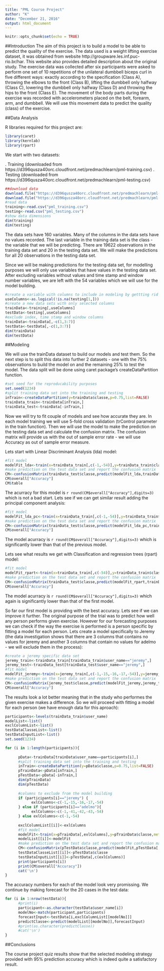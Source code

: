 ---
title: "PML Course Project"
author: "K"
date: "December 21, 2016"
output: html_document
---


```{r setup, include=FALSE}
knitr::opts_chunk$set(echo = TRUE)
```

##Introduction
The aim of this project is to build a model to be able to predict the quality of the exercise. The data used is a weight lifting exercise dataset, it was obtained from website http://groupware.les.inf.puc-rio.br/har. This website also provides detailed description about the original study.
The exercise data was collected after six participants were asked to perform one set of 10 repetitions of the unilateral dumbbell biceps curl in five different ways: exactly according to the specification (Class A), throwing the elbows to the front (Class B), lifting the dumbbell only halfway (Class C), lowering the dumbbell only halfway (Class D) and throwing the hips to the front (Class E). The movement of the body parts during the exercise was recorded with accelerometers placed on the belt, forearm, arm, and dumbbell. We will use this movement data to predict the quality (class) of the exercise. 

##Data Analysis

R libraries required for this project are:
```{r libraries, include=TRUE, warning=FALSE, message=FALSE}
library(caret)
library(kernlab)
library(rpart)
```

We start with two datasets:

.	Training (downloaded from https://d396qusza40orc.cloudfront.net/predmachlearn/pml-training.csv)
.	Testing (downloaded from https://d396qusza40orc.cloudfront.net/predmachlearn/pml-testing.csv)

```{r download_and_read_data,cache=TRUE}
##download data
download.file("https://d396qusza40orc.cloudfront.net/predmachlearn/pml-training.csv", "pml_training.csv")
download.file("https://d396qusza40orc.cloudfront.net/predmachlearn/pml-testing.csv", "pml_testing.csv")
#read data
training<-read.csv("pml_training.csv")
testing<-read.csv("pml_testing.csv")
#show data dimensions
dim(training)
dim(testing)
```

The data sets have 160 variables. Many of the columns in the data sets have no values recorded. The last variable in the training data set is the class - the variable that we will be predicting. There are 19622 observations in the training data set and 20 in the testing data set. We will make the predictions for all 20 observations in the testing data set.

Since we will be making predictions for the testing data set, for modelling purposes we will only use variables that have values in the testing data set. After excluding variables without values and time stamp and window number variables, we are left with the 54 variables which we will use for the model building.

```{r data_processing}
#create a variable with columns to include in modeling by gettting rid of those with NA values
useColumns<-as.logical(!is.na(testing[1,]))
#create a new data sets with only selected columns
trainData<-training[,useColumns]
testData<-testing[,useColumns]
#exclude index, time stamp and window columns
trainData<-trainData[,-c(1,3:7)]
testData<-testData[,-c(1,3:7)]
dim(trainData)
dim(testData)
```

##Modeling

We will use the trainData dataset to build our models and test them. So the next step is to split this data into further 2 datasets - one with the 75% observations to build the model on and the remaining 25% to test the model. The data split will be done using caret package's createDataPartition function.

```{r data_split}  
#set seed for the reproducability purposes
set.seed(1234)
#split training data set into the training and testing
inTrain<-createDataPartition(y=trainData$classe,p=0.75,list=FALSE)
trainData_train<-trainData[inTrain,]
trainData_test<-trainData[-inTrain,]
```

Now we will try to fit couple of models and see how accurate they are. In each model training we will use 5-fold cross validation (trControl parameter in the train function).
Then we will use the model to make the prediction on the testing data set and calculate the confusion matrix. The confusion matrix will provide us with the out of sample error rate - we will use Accuracy as out of sample error measure.

Lets start with Linear Discriminant Analysis (lda) model:

```{r lda_model, warning=FALSE, message=FALSE}
#fit model
modelFit_lda<-train(x=trainData_train[,c(-1,-54)],y=trainData_train$classe,method="lda", trControl = trainControl(method = "cv", number = 5))
#make prediction on the test data set and report the confusion matrix
CM<-confusionMatrix(trainData_test$classe,predict(modelFit_lda,trainData_test[,c(-1,-54)]))
CM$overall["Accuracy"]
CM$table
```

The acurracy for this model is ```r round(CM$overall["Accuracy"],digits=3)``` which is not a bad start. Lets see if we can get similar result adding the principal component analysis:

```{r lda_model_w_pca}
#fit model
modelFit_lda_pc<-train(x=trainData_train[,c(-1,-54)],y=trainData_train$classe,method="lda",preProcess = "pca", trControl = trainControl(method = "cv", number = 5))
#make prediction on the test data set and report the confusion matrix
CM<-confusionMatrix(trainData_test$classe,predict(modelFit_lda_pc,trainData_test[,c(-1,-54)]))
CM$overall["Accuracy"]
```

The model acurracy is ```r round(CM$overall["Accuracy"],digits=3)``` which is significantly lower than that of the previous model.

Lets see what results we get with Classification and regression trees (rpart) model:

```{r rpart_model}
#fit model
modelFit_rpart<-train(x=trainData_train[,c(-54)],y=trainData_train$classe,method="rpart", trControl = trainControl(method = "cv", number = 5))
#make prediction on the test data set and report the confusion matrix
CM<-confusionMatrix(trainData_test$classe,predict(modelFit_rpart,trainData_test[,c(-54)]))
CM$overall["Accuracy"]
```

The model acurracy is ```r round(CM$overall["Accuracy"],digits=3)``` which again is significantly lower than that of the first model.

So far our first model is providing with the best accuracy. Lets see if we can improve it further. The original purpose of the trial was to predict how well any person performs given exercise. However for our forecasting purposes we can check if the way the exercise is performed is a person specific by fitting a model for each person. Lets create a model specifically to Jeremy (the data investigation shows that there are 3 columns that contains no values for jeremy and another 3 columns that contain no values for adelmo - we will exclude them in the process):

```{r lda_model_jeremy}
#create a jeremy specific data set
jeremy_train<-trainData_train[trainData_train$user_name=="jeremy",]
jeremy_test<-trainData_test[trainData_test$user_name=="jeremy",]
#fit model
modelFit_jeremy<-train(x=jeremy_train[,c(-1,-15,-16,-17,-54)],y=jeremy_train$classe,method="lda",trControl = trainControl(method = "cv", number = 5))
#make prediction on the test data set and report the confusion matrix
CM<-confusionMatrix(jeremy_test$classe,predict(modelFit_jeremy,jeremy_test[,c(-1,-15,-16,-17,-54)]))
CM$overall["Accuracy"]
```

The results look a lot better meaning that in the study who performes the given exercise makes a difference. So we will proceed with fitting a model for each person (we have enough data for this aproach):

```{r lda_model_for_each_participant}
participants<-levels(trainData_train$user_name)
modelList<-list()
exclColumnList<-list()
testDataClasseList<-list()
testDataInputList<-list()
set.seed(1234)

for (i in 1:length(participants)){
      
      pData<-trainData[trainData$user_name==participants[i],]
      #split training data set into the training and testing
      inTrain<-createDataPartition(y=pData$classe,p=0.75,list=FALSE)
      pTrainData<-pData[inTrain,]
      pTestData<-pData[-inTrain,]
      dim(pTrainData)
      dim(pTestData)
      
      #columns to exclude from the model building
      if (participants[i]=="jeremy") {
            exlColumns<-c(-1,-15,-16,-17,-54)
      } else if (participants[i]=="adelmo"){
            exlColumns<-c(-1,-41,-42,-43,-54)
      } else exlColumns<-c(-1,-54)
      
      exclColumnList[[i]]<-exlColumns
      #fit model
      modelFit<-train(x=pTrainData[,exlColumns],y=pTrainData$classe,method="lda",trControl = trainControl(method = "cv", number = 5))
      modelList[[i]]<-modelFit
      #make prediction on the test data set and report the confusion matrix
      CM<-confusionMatrix(pTestData$classe,predict(modelFit,pTestData[,c(exlColumns)]))
      testDataClasseList[[i]]<-pTestData$classe
      testDataInputList[[i]]<-pTestData[,c(exlColumns)]
      print(participants[i])
      print(CM$overall["Accuracy"])
      cat('\n')
}
```

The accuracy numbers for each of the model look very promissing. We continue by making forecast for the 20 cases in the test data:

```{r predict_test_data}
for (i in 1:nrow(testData)){
      #print(i)
      participant<-as.character(testData$user_name[i])
      modelNo<-match(participant,participants)
      forecastInput<-testData[i,exclColumnList[[modelNo]]]
      predictClasse<-predict(modelList[[modelNo]],forecastInput)
      #print(as.character(predictClasse))
      #cat('\n')
}
```

##Conclusions

The course project quiz results show that the selected modeling strategy provided with 95% prediction accuracy which is indeed quite a satisfactory result.

